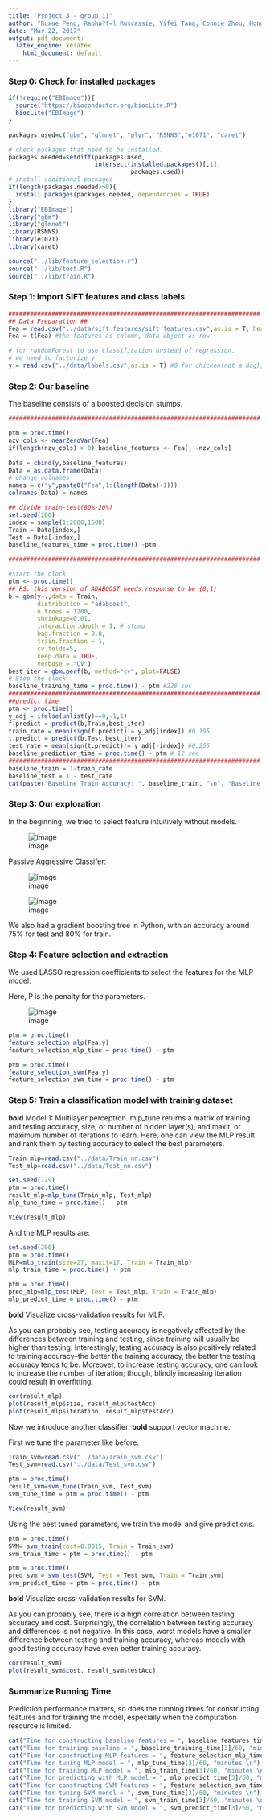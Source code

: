 ```yaml
---
title: "Project 3 - group 11"
author: "Ruxue Peng, Rapha?f«l Ruscassie, Yifei Tang, Connie Zhou, Hongyi Zhu"
date: "Mar 22, 2017"
output: pdf_document: 
  latex_engine: xelatex
    html_document: default
---
```



### Step 0: Check for installed packages 

```r
if(!require("EBImage")){
  source("https://bioconductor.org/biocLite.R")
  biocLite("EBImage")
}

packages.used=c("gbm", "glmnet", "plyr", "RSNNS","e1071", "caret")

# check packages that need to be installed.
packages.needed=setdiff(packages.used, 
                        intersect(installed.packages()[,1], 
                                  packages.used))
# install additional packages
if(length(packages.needed)>0){
  install.packages(packages.needed, dependencies = TRUE)
}
library("EBImage")
library("gbm")
library("glmnet")
library(RSNNS)
library(e1071)
library(caret)

source("../lib/feature_selection.r")
source("../lib/test.R")
source("../lib/train.R")
```

### Step 1: import SIFT features and class labels

```r

######################################################################
## Data Preparation ##
Fea = read.csv("../data/sift_features/sift_features.csv",as.is = T, header = T)
Fea = t(Fea) #the features as column, data object as row

# for randomForest to use classification unstead of regression,
# we need to factorize y
y = read.csv("../data/labels.csv",as.is = T) #0 for chicken(not a dog), 1 for dog

```


### Step 2: Our baseline

The baseline consists of a boosted decision stumps.
```r
######################################################################

ptm = proc.time()
nzv_cols <- nearZeroVar(Fea)
if(length(nzv_cols) > 0) baseline_features <- Fea[, -nzv_cols]
    
Data = cbind(y,baseline_features)
Data = as.data.frame(Data)
# change colnames
names = c("y",paste0("Fea",1:(length(Data)-1)))
colnames(Data) = names

## divide train-test(80%-20%)
set.seed(200)
index = sample(1:2000,1600)
Train = Data[index,]
Test = Data[-index,]
baseline_features_time = proc.time() -ptm

######################################################################

#start the clock
ptm <- proc.time()
## PS. this version of ADABOOST needs response to be {0,1}
b = gbm(y~.,data = Train,
        distribution = "adaboost",
        n.trees = 1200,
        shrinkage=0.01,
        interaction.depth = 1, # stump
        bag.fraction = 0.8,
        train.fraction = 1,
        cv.folds=5,
        keep.data = TRUE,
        verbose = "CV")
best_iter = gbm.perf(b, method="cv", plot=FALSE)
# Stop the clock
baseline_training_time = proc.time() - ptm #228 sec
######################################################################
##predict time
ptm <- proc.time()
y_adj = ifelse(unlist(y)==0,-1,1)
f.predict = predict(b,Train,best_iter)
train_rate = mean(sign(f.predict)!= y_adj[index]) #0.195
t.predict = predict(b,Test,best_iter)
test_rate = mean(sign(t.predict)!= y_adj[-index]) #0.255
baseline_prediction_time = proc.time() - ptm # 12 sec
######################################################################
baseline_train = 1-train_rate
baseline_test = 1 - test_rate
cat(paste("Baseline Train Accuracy: ", baseline_train, "\n", "Baseline Test Accuracy", baseline_test))

```




### Step 3: Our exploration

In the beginning, we tried to select feature intuitively without models.

![image](../figs/feature_trimmer.png)

Passive Aggressive Classifer: 

![image](../figs/python1.png)

![image](../figs/python2.png)


We also had a gradient boosting tree in Python, with an accuracy around 75% for test and 80% for train.


### Step 4: Feature selection and extraction

We used LASSO regression coefficients to select the features for the MLP model.

Here, P is the penalty for the parameters.

![image](../figs/regression_models.png)


```r
ptm = proc.time()
feature_selection_mlp(Fea,y)
feature_selection_mlp_time = proc.time() - ptm

ptm = proc.time()
feature_selection_svm(Fea,y)
feature_selection_svm_time = proc.time() - ptm

```


### Step 5: Train a classification model with training dataset

**bold** Model 1: Multilayer perceptron.
mlp_tune returns a matrix of training and testing accuracy, size, or number of hidden layer(s), and maxit, or maximum number of iterations to learn. Here, one can view the MLP result and rank them by testing accuracy to select the best parameters.
```r
Train_mlp=read.csv("../data/Train_nn.csv")
Test_mlp=read.csv("../data/Test_nn.csv")

set.seed(129)
ptm = proc.time()
result_mlp=mlp_tune(Train_mlp, Test_mlp)
mlp_tune_time = proc.time() - ptm

View(result_mlp)
```


And the MLP results are: 
```r

set.seed(200)
ptm = proc.time()
MLP=mlp_train(size=27, maxit=17, Train = Train_mlp)
mlp_train_time = proc.time() - ptm

ptm = proc.time()
pred_mlp=mlp_test(MLP, Test = Test_mlp, Train = Train_mlp)
mlp_predict_time = proc.time() - ptm


```



**bold** Visualize cross-validation results for MLP. 

As you can probably see, testing accuracy is negatively affected by the differences between training and testing, since training will usually be higher than testing. Interestingly, testing accuracy is also positively related to training accuracy--the better the training accuracy, the better the testing accuracy tends to be. Moreover, to increase testing accuracy, one can look to increase the number of iteration; though, blindly increasing iteration could result in overfitting.
```r
cor(result_mlp)
plot(result_mlp$size, result_mlp$testAcc)
plot(result_mlp$iteration, result_mlp$testAcc)
```


Now we introduce another classifier: 
**bold** support vector machine.


First we tune the parameter like before.
```r
Train_svm=read.csv("../data/Train_svm.csv")
Test_svm=read.csv("../data/Test_svm.csv")

ptm = proc.time()
result_svm=svm_tune(Train_svm, Test_svm)
svm_tune_time = ptm = proc.time() - ptm

View(result_svm)
```



Using the best tuned parameters, we train the model and give predictions.
```r
ptm = proc.time()
SVM= svm_train(cost=0.0015, Train = Train_svm)
svm_train_time = ptm = proc.time() - ptm

ptm = proc.time()
pred_svm = svm_test(SVM, Test = Test_svm, Train = Train_svm)
svm_predict_time = ptm = proc.time() - ptm
```

**bold** Visualize cross-validation results for SVM. 

As you can probably see, there is a high correlation between testing accuracy and cost. Surprisingly, the correlation between testing accuracy and differences is not negative. In this case, worst models have a smaller difference between testing and training accuracy, whereas models with good testing accuracy have even better training accuracy. 

```r
cor(result_svm)
plot(result_svm$cost, result_svm$testAcc)
```


### Summarize Running Time
Prediction performance matters, so does the running times for constructing features and for training the model, especially when the computation resource is limited. 
```r
cat("Time for constructing baseline features = ", baseline_features_time[3]/60, "minutes \n")
cat("Time for training baseline = ", baseline_training_time[3]/60, "minutes \n")
cat("Time for constructing MLP features = ", feature_selection_mlp_time[3]/60, "minutes \n")
cat("Time for tuning MLP model = ", mlp_tune_time[3]/60, "minutes \n")
cat("Time for training MLP model = ", mlp_train_time[3]/60, "minutes \n")
cat("Time for predicting with MLP model = ", mlp_predict_time[3]/60, "minutes \n")
cat("Time for constructing SVM features = ", feature_selection_svm_time[3]/60, "minutes \n")
cat("Time for tuning SVM model = ", svm_tune_time[3]/60, "minutes \n")
cat("Time for training SVM model = ", svm_train_time[3]/60, "minutes \n")
cat("Time for predicting with SVM model = ", svm_predict_time[3]/60, "minutes \n")
```
